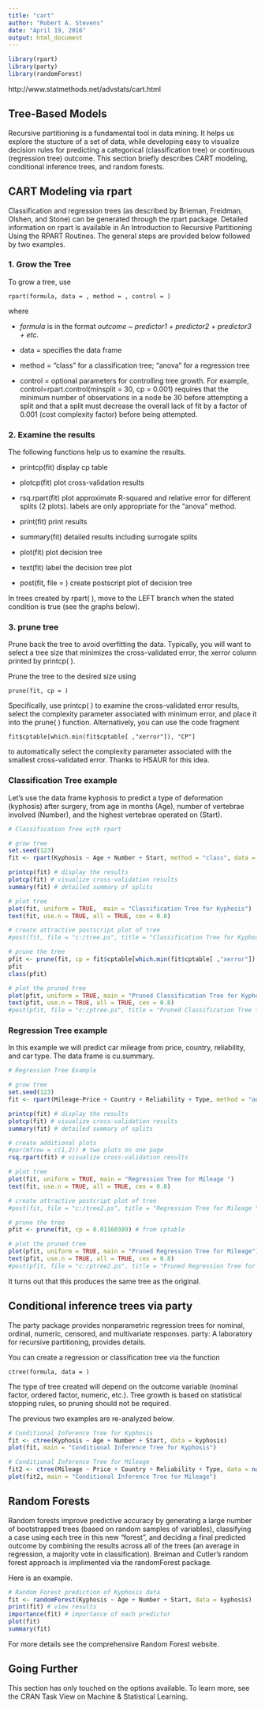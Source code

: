 ---
title: "cart"
author: "Robert A. Stevens"
date: "April 19, 2016"
output: html_document
---

```{r, comment=NA}
library(rpart)
library(party)
library(randomForest)
```

http://www.statmethods.net/advstats/cart.html

## Tree-Based Models

Recursive partitioning is a fundamental tool in data mining. It helps us explore the stucture of a set of data, while developing easy to visualize decision rules for predicting a categorical (classification tree) or continuous (regression tree) outcome. This section briefly describes CART modeling, conditional inference trees, and random forests.

## CART Modeling via rpart

Classification and regression trees (as described by Brieman, Freidman, Olshen, and Stone) can be generated through the rpart package. Detailed information on rpart is available in An Introduction to Recursive Partitioning Using the RPART Routines. The general steps are provided below followed by two examples.

### 1. Grow the Tree

To grow a tree, use

    rpart(formula, data = , method = , control = ) 
    
where

- *formula*	is in the format *outcome ~ predictor1 + predictor2 + predictor3 + etc.*

- data =	specifies the data frame

- method =	"class" for a classification tree; "anova" for a regression tree

- control =	optional parameters for controlling tree growth. For example, control=rpart.control(minsplit = 30, cp = 0.001) requires that the minimum number of observations in a node be 30 before attempting a split and that a split must decrease the overall lack of fit by a factor of 0.001 (cost complexity factor) before being attempted.

### 2. Examine the results

The following functions help us to examine the results.

- printcp(fit) display cp table

- plotcp(fit) plot cross-validation results

- rsq.rpart(fit) plot approximate R-squared and relative error for different splits (2 plots). labels are only appropriate for the "anova" method.

- print(fit) print results

- summary(fit) detailed results including surrogate splits

- plot(fit) plot decision tree

- text(fit) label the decision tree plot

- post(fit, file = ) create postscript plot of decision tree

In trees created by rpart( ), move to the LEFT branch when the stated condition is true (see the graphs below).

### 3. prune tree

Prune back the tree to avoid overfitting the data. Typically, you will want to select a tree size that minimizes the cross-validated error, the xerror column printed by printcp( ).

Prune the tree to the desired size using

    prune(fit, cp = )

Specifically, use printcp( ) to examine the cross-validated error results, select the complexity parameter associated with minimum error, and place it into the prune( ) function. Alternatively, you can use the code fragment

    fit$cptable[which.min(fit$cptable[ ,"xerror"]), "CP"]

to automatically select the complexity parameter associated with the smallest cross-validated error. Thanks to HSAUR for this idea.

### Classification Tree example

Let's use the data frame kyphosis to predict a type of deformation (kyphosis) after surgery, from age in months (Age), number of vertebrae involved (Number), and the highest vertebrae operated on (Start).

```{r, comment=NA}
# Classification Tree with rpart

# grow tree 
set.seed(123)
fit <- rpart(Kyphosis ~ Age + Number + Start, method = "class", data = kyphosis)

printcp(fit) # display the results 
plotcp(fit) # visualize cross-validation results 
summary(fit) # detailed summary of splits

# plot tree 
plot(fit, uniform = TRUE,  main = "Classification Tree for Kyphosis")
text(fit, use.n = TRUE, all = TRUE, cex = 0.8)

# create attractive postscript plot of tree 
#post(fit, file = "c:/tree.ps", title = "Classification Tree for Kyphosis")

# prune the tree 
pfit <- prune(fit, cp = fit$cptable[which.min(fit$cptable[ ,"xerror"]), "CP"])
pfit
class(pfit)

# plot the pruned tree 
plot(pfit, uniform = TRUE, main = "Pruned Classification Tree for Kyphosis")
text(pfit, use.n = TRUE, all = TRUE, cex = 0.8)
#post(pfit, file = "c:/ptree.ps", title = "Pruned Classification Tree for Kyphosis")
```

### Regression Tree example

In this example we will predict car mileage from price, country, reliability, and car type. The data frame is cu.summary.

```{r, comment=NA}
# Regression Tree Example

# grow tree 
set.seed(123)
fit <- rpart(Mileage~Price + Country + Reliability + Type, method = "anova", data = cu.summary)

printcp(fit) # display the results 
plotcp(fit) # visualize cross-validation results 
summary(fit) # detailed summary of splits

# create additional plots 
#par(mfrow = c(1,2)) # two plots on one page 
rsq.rpart(fit) # visualize cross-validation results  	

# plot tree 
plot(fit, uniform = TRUE, main = "Regression Tree for Mileage ")
text(fit, use.n = TRUE, all = TRUE, cex = 0.8)

# create attractive postcript plot of tree 
#post(fit, file = "c:/tree2.ps", title = "Regression Tree for Mileage ")

# prune the tree 
pfit <- prune(fit, cp = 0.01160389) # from cptable   

# plot the pruned tree 
plot(pfit, uniform = TRUE, main = "Pruned Regression Tree for Mileage")
text(pfit, use.n = TRUE, all = TRUE, cex = 0.8)
#post(pfit, file = "c:/ptree2.ps", title = "Pruned Regression Tree for Mileage")
```  	

It turns out that this produces the same tree as the original.

## Conditional inference trees via party

The party package provides nonparametric regression trees for nominal, ordinal, numeric, censored, and multivariate responses. party: A laboratory for recursive partitioning, provides details.

You can create a regression or classification tree via the function

    ctree(formula, data = )

The type of tree created will depend on the outcome variable (nominal factor, ordered factor, numeric, etc.). Tree growth is based on statistical stopping rules, so pruning should not be required.

The previous two examples are re-analyzed below.

```{r, comment=NA}
# Conditional Inference Tree for Kyphosis
fit <- ctree(Kyphosis ~ Age + Number + Start, data = kyphosis)
plot(fit, main = "Conditional Inference Tree for Kyphosis")

# Conditional Inference Tree for Mileage
fit2 <- ctree(Mileage ~ Price + Country + Reliability + Type, data = na.omit(cu.summary))
plot(fit2, main = "Conditional Inference Tree for Mileage")
```

## Random Forests

Random forests improve predictive accuracy by generating a large number of bootstrapped trees (based on random samples of variables), classifying a case using each tree in this new "forest", and deciding a final predicted outcome by combining the results across all of the trees (an average in regression, a majority vote in classification). Breiman and Cutler's random forest approach is implimented via the randomForest package.

Here is an example.

```{r, comment=NA}
# Random Forest prediction of Kyphosis data
fit <- randomForest(Kyphosis ~ Age + Number + Start, data = kyphosis)
print(fit) # view results
importance(fit) # importance of each predictor
plot(fit)
summary(fit)
```

For more details see the comprehensive Random Forest website.

## Going Further

This section has only touched on the options available. To learn more, see the CRAN Task View on Machine & Statistical Learning.
